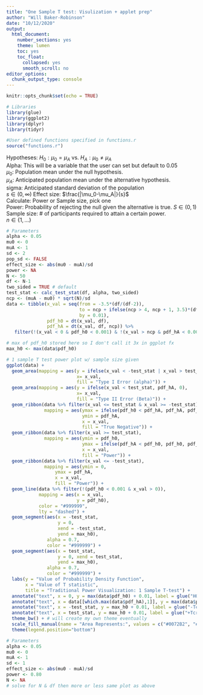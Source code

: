 ```yaml
---
title: "One Sample T test: Visulization + applet prep"
author: "Will Baker-Robinson"
date: "10/12/2020"
output:
  html_document:
    number_sections: yes
    theme: lumen
    toc: yes
    toc_float:
      collapsed: yes
      smooth_scroll: no
editor_options: 
  chunk_output_type: console
---
```


```r
knitr::opts_chunk$set(echo = TRUE)

# Libraries
library(glue)
library(ggplot2)
library(dplyr)
library(tidyr)

#User defined functions specified in functions.r
source("functions.r")
```

Hypotheses: $H_0: \mu_0 = \mu_A$ vs. $H_A: \mu_0 \ne \mu_A$  
Alpha: This will be a variable that the user can set but default to 0.05   
$\mu_0:$ Population mean under the null hypothesis.  
$\mu_A:$ Anticipated population mean under the alternative hypothesis.  
sigma: Anticipated standard deviation of the population  
$s \in (0, \infty)$
Effect size: $\frac{|\mu_0-\mu_A|}{s}$  
Calculate: Power or Sample size, pick one  
Power: Probability of rejecting the null given the alternative is true. 
$S \in (0,1)$  
Sample size: # of participants required to attain a certain power.  
$n \in \{1,...\}$  

```r
# Parameters
alpha <- 0.05
mu0 <- 0
muA <- 1 
sd <- 2
pop_sd <- FALSE
effect_size <- abs(mu0 - muA)/sd
power <- NA
N <- 50
df <- N-1
two_sided = TRUE # default
test_stat <- calc_test_stat(df, alpha, two_sided)
ncp <- (muA - mu0) * sqrt(N)/sd
data <- tibble(x_val = seq(from = -3.5*(df/(df-2)), 
                           to = ncp + ifelse(ncp > 4, ncp + 1, 3.5)*(df/(df-2)), 
                           by = 0.01),
               pdf_h0 = dt(x_val, df),
               pdf_hA = dt(x_val, df, ncp)) %>%
   filter(!(x_val < 0 & pdf_h0 < 0.001) & !(x_val > ncp & pdf_hA < 0.001)) # will maybe make slightly more efficient?

# max of pdf_h0 stored here so I don't call it 3x in ggplot fx
max_h0 <- max(data$pdf_h0)

# 1 sample T test power plot w/ sample size given
ggplot(data) + 
  geom_area(mapping = aes(y = ifelse(x_val < -test_stat | x_val > test_stat, pdf_h0, 0), 
                          x= x_val, 
                          fill = "Type I Error (alpha)")) +
  geom_area(mapping = aes(y = ifelse(x_val < test_stat, pdf_hA, 0), 
                          x= x_val, 
                          fill = "Type II Error (Beta)")) +
  geom_ribbon(data %>% filter(x_val <= test_stat & x_val >= -test_stat), 
              mapping = aes(ymax = ifelse(pdf_h0 < pdf_hA, pdf_hA, pdf_h0), 
                            ymin = pdf_hA, 
                            x = x_val, 
                            fill = "True Negative")) +
  geom_ribbon(data %>% filter(x_val >= test_stat), 
              mapping = aes(ymin = pdf_h0, 
                            ymax = ifelse(pdf_hA < pdf_h0, pdf_h0, pdf_hA), 
                            x = x_val, 
                            fill = "Power")) +
  geom_ribbon(data %>% filter(x_val <= -test_stat), 
              mapping = aes(ymin = 0, 
                  ymax = pdf_hA, 
                  x = x_val, 
                  fill = "Power")) +
  geom_line(data %>% filter(!(pdf_h0 < 0.001 & x_val > 0)),
            mapping = aes(x = x_val,
                          y = pdf_h0),
            color = "#999999",
            lty = "dashed") +
  geom_segment(aes(x = -test_stat, 
                   y = 0, 
                   xend = -test_stat, 
                   yend = max_h0),
               alpha = 0.7,
               color = "#999999") + 
  geom_segment(aes(x = test_stat, 
                   y = 0, xend = test_stat, 
                   yend = max_h0), 
               alpha = 0.7,
               color = "#999999") + 
  labs(y = "Value of Probability Density Function",
       x = "Value of T statistic",
       title = "Traditional Power Visualization: 1 Sample T-test") +
  annotate("text", x = 0, y = max(data$pdf_h0) + 0.01, label = glue("H0")) +
  annotate("text", x = data[[which.max(data$pdf_hA),1]], y = max(data$pdf_hA) + 0.01, label = glue("HA")) +
  annotate("text", x = -test_stat, y = max_h0 + 0.01, label = glue("-Tcrit")) +
  annotate("text", x = test_stat, y = max_h0 + 0.01, label = glue("+Tcrit")) +
  theme_bw() + # will create my own theme eventually
  scale_fill_manual(name = "Area Represents:", values = c("#0072B2", "#CCCCCC", "#E69F00", "#F0E442")) +
  theme(legend.position="bottom")
```


```r
# Parameters
alpha <- 0.05
mu0 <- 0
muA <- 1
sd <- 1
effect_size <- abs(mu0 - muA)/sd
power <- 0.80
N <- NA
# solve for N & df then more or less same plot as above
```


```r

```

